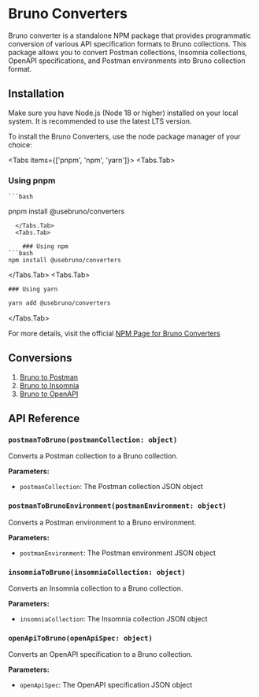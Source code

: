 
# Bruno Converters

Bruno converter is a standalone NPM package that provides programmatic conversion of various API specification formats to Bruno collections. This package allows you to convert Postman collections, Insomnia collections, OpenAPI specifications, and Postman environments into Bruno collection format.

## Installation

<Callout emoji=""> 
  Make sure you have Node.js (Node 18 or higher) installed on your local system. It is recommended to use the latest LTS version. 
</Callout>

To install the Bruno Converters, use the node package manager of your choice:

<Tabs items={['pnpm', 'npm', 'yarn']}>
  <Tabs.Tab>
  ### Using pnpm

    ```bash
pnpm install @usebruno/converters
```
  </Tabs.Tab>
  <Tabs.Tab>
    
    ### Using npm
```bash
npm install @usebruno/converters
```

  </Tabs.Tab>
  <Tabs.Tab>
    
    ### Using yarn
```bash
yarn add @usebruno/converters
```
  </Tabs.Tab>
</Tabs>

For more details, visit the official [NPM Page for Bruno Converters](https://www.npmjs.com/package/@usebruno/converters)

## Conversions

1. [Bruno to Postman](./postman-to-bruno)
2. [Bruno to Insomnia](./insomnia-to-bruno)
3. [Bruno to OpenAPI](./openapi-to-bruno)

## API Reference

### `postmanToBruno(postmanCollection: object)`

Converts a Postman collection to a Bruno collection.

**Parameters:**
- `postmanCollection`: The Postman collection JSON object

### `postmanToBrunoEnvironment(postmanEnvironment: object)`

Converts a Postman environment to a Bruno environment.

**Parameters:**
- `postmanEnvironment`: The Postman environment JSON object

### `insomniaToBruno(insomniaCollection: object)`

Converts an Insomnia collection to a Bruno collection.

**Parameters:**
- `insomniaCollection`: The Insomnia collection JSON object

### `openApiToBruno(openApiSpec: object)`

Converts an OpenAPI specification to a Bruno collection.

**Parameters:**
- `openApiSpec`: The OpenAPI specification JSON object